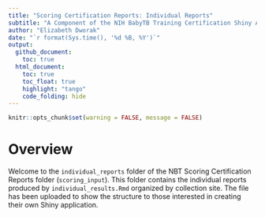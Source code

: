 ```yaml
---
title: "Scoring Certification Reports: Individual Reports"
subtitle: "A Component of the NIH BabyTB Training Certification Shiny App"
author: "Elizabeth Dworak"
date: "`r format(Sys.time(), '%d %B, %Y')`"
output: 
  github_document:
    toc: true
  html_document:
    toc: true
    toc_float: true
    highlight: "tango"
    code_folding: hide
---
```


```r
knitr::opts_chunk$set(warning = FALSE, message = FALSE)
```

# Overview

Welcome to the `individual_reports` folder of the NBT Scoring Certification Reports folder (`scoring_input`). This folder contains the individual reports produced by `individual_results.Rmd` organized by collection site. The file has been uploaded to show the structure to those interested in creating their own Shiny application.
